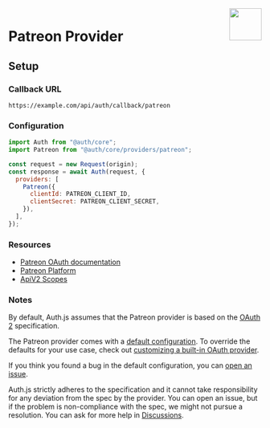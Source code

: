 
<img align="right" src="/img/providers/patreon.svg" height="64" width="64" />

# Patreon Provider

## Setup

### Callback URL

```
https://example.com/api/auth/callback/patreon
```

### Configuration

```js
import Auth from "@auth/core";
import Patreon from "@auth/core/providers/patreon";

const request = new Request(origin);
const response = await Auth(request, {
  providers: [
    Patreon({
      clientId: PATREON_CLIENT_ID,
      clientSecret: PATREON_CLIENT_SECRET,
    }),
  ],
});
```

### Resources

- [Patreon OAuth documentation](https://docs.patreon.com/#apiv2-oauth)
- [Patreon Platform](https://www.patreon.com/portal/registration/register-clients)
- [ApiV2 Scopes](https://docs.patreon.com/#scopes)

### Notes

By default, Auth.js assumes that the Patreon provider is
based on the [OAuth 2](https://www.rfc-editor.org/rfc/rfc6749.html) specification.

<Callout>

The Patreon provider comes with a [default configuration](https://github.com/nextauthjs/next-auth/blob/main/packages/core/src/providers/patreon.ts).
To override the defaults for your use case, check out [customizing a built-in OAuth provider](https://authjs.dev/guides/providers/custom-provider#override-default-options).

</Callout>

If you think you found a bug in the default configuration, you can [open an issue](https://authjs.dev/new/provider-issue).

Auth.js strictly adheres to the specification and it cannot take responsibility for any deviation from
the spec by the provider. You can open an issue, but if the problem is non-compliance with the spec,
we might not pursue a resolution. You can ask for more help in [Discussions](https://authjs.dev/new/github-discussions).
